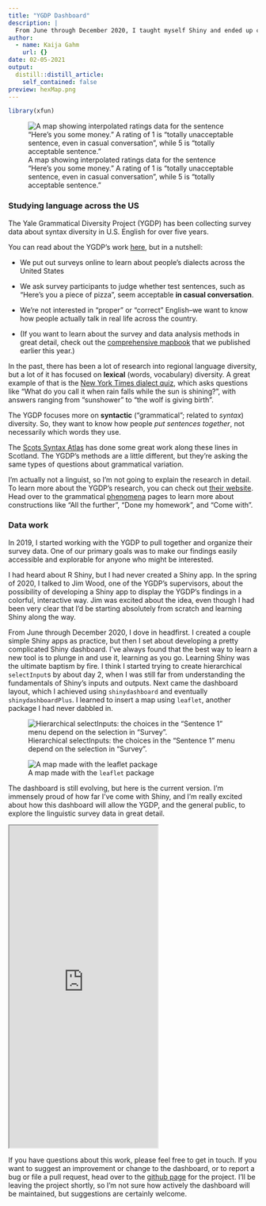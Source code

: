 ```yaml
---
title: "YGDP Dashboard"
description: |
  From June through December 2020, I taught myself Shiny and ended up creating a pretty complicated interactive dashboard for exploring dialect variation across the US. Here's a bit about my experience using Shiny, as well as the app itself for you to play around with.
author:
  - name: Kaija Gahm
    url: {}
date: 02-05-2021
output:
  distill::distill_article:
    self_contained: false
preview: hexMap.png
---
```


```r
library(xfun)
```

![A map showing interpolated ratings data for the sentence "Here's you some money." A rating of 1 is "totally unacceptable sentence, even in casual conversation", while 5 is "totally acceptable sentence."](hexMap.png)

### Studying language across the US
The Yale Grammatical Diversity Project (YGDP) has been collecting survey data about syntax diversity in U.S. English for over five years.

You can read about the YGDP's work [here](https://ygdp.yale.edu), but in a nutshell:

- We put out surveys online to learn about people's dialects across the United States

- We ask survey participants to judge whether test sentences, such as "Here's you a piece of pizza", seem acceptable **in casual conversation**. 

- We're not interested in "proper" or "correct" English--we want to know how people actually talk in real life across the country.

- (If you want to learn about the survey and data analysis methods in great detail, check out the [comprehensive mapbook](https://ling.auf.net/lingbuzz/005277) that we published earlier this year.)

In the past, there has been a lot of research into regional language diversity, but a lot of it has focused on **lexical** (words, vocabulary) diversity. A great example of that is the [New York Times dialect quiz](https://www.nytimes.com/interactive/2014/upshot/dialect-quiz-map.html), which asks questions like "What do you call it when rain falls while the sun is shining?", with answers ranging from "sunshower" to "the wolf is giving birth".

The YGDP focuses more on **syntactic** ("grammatical"; related to *syntax*) diversity. So, they want to know how people *put sentences together*, not necessarily which words they use.

The [Scots Syntax Atlas](https://scotssyntaxatlas.ac.uk/) has done some great work along these lines in Scotland. The YGDP's methods are a little different, but they're asking the same types of questions about grammatical variation.

I'm actually not a linguist, so I'm not going to explain the research in detail. To learn more about the YGDP's research, you can check out [their website](https://ygdp.yale.edu/). Head over to the grammatical [phenomena](https://ygdp.yale.edu/phenomena-by-category) pages to learn more about constructions like "All the further", "Done my homework", and "Come with".

### Data work
In 2019, I started working with the YGDP to pull together and organize their survey data. One of our primary goals was to make our findings easily accessible and explorable for anyone who might be interested.

I had heard about R Shiny, but I had never created a Shiny app. In the spring of 2020, I talked to Jim Wood, one of the YGDP's supervisors, about the possibility of developing a Shiny app to display the YGDP's findings in a colorful, interactive way. Jim was excited about the idea, even though I had been very clear that I'd be starting absolutely from scratch and learning Shiny along the way.

From June through December 2020, I dove in headfirst. I created a couple simple Shiny apps as practice, but then I set about developing a pretty complicated Shiny dashboard. I've always found that the best way to learn a new tool is to plunge in and use it, learning as you go. Learning Shiny was the ultimate baptism by fire. I think I started trying to create hierarchical `selectInput`s by about day 2, when I was still far from understanding the fundamentals of Shiny's inputs and outputs. Next came the dashboard layout, which I achieved using `shinydashboard` and eventually `shinydashboardPlus`. I learned to insert a map using `leaflet`, another package I had never dabbled in.

![Hierarchical selectInputs: the choices in the "Sentence 1" menu depend on the selection in "Survey".](hierarchicalSelect.png)

![A map made with the `leaflet` package](leaflet.png)

The dashboard is still evolving, but here is the current version. I'm immensely proud of how far I've come with Shiny, and I'm really excited about how this dashboard will allow the YGDP, and the general public, to explore the linguistic survey data in great detail.

<iframe src="https://kaijagahm.shinyapps.io/ygdpDashboard/" class="l-screen-inset shaded" height="650px" border="none"></iframe>

If you have questions about this work, please feel free to get in touch. If you want to suggest an improvement or change to the dashboard, or to report a bug or file a pull request, head over to the [github page](https://github.com/kaijagahm/ygdpDashboard) for the project. I'll be leaving the project shortly, so I'm not sure how actively the dashboard will be maintained, but suggestions are certainly welcome.
